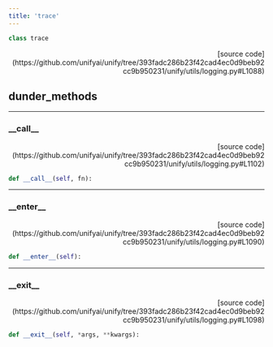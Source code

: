 ```yaml
---
title: 'trace'
---
```


```python
class trace
```

<p align="right">[source code](https://github.com/unifyai/unify/tree/393fadc286b23f42cad4ec0d9beb92cc9b950231/unify/utils/logging.py#L1088)</p>



## dunder_methods

---

### \_\_call\_\_

<p align="right">[source code](https://github.com/unifyai/unify/tree/393fadc286b23f42cad4ec0d9beb92cc9b950231/unify/utils/logging.py#L1102)</p>

```python
def __call__(self, fn):
```



---

### \_\_enter\_\_

<p align="right">[source code](https://github.com/unifyai/unify/tree/393fadc286b23f42cad4ec0d9beb92cc9b950231/unify/utils/logging.py#L1090)</p>

```python
def __enter__(self):
```



---

### \_\_exit\_\_

<p align="right">[source code](https://github.com/unifyai/unify/tree/393fadc286b23f42cad4ec0d9beb92cc9b950231/unify/utils/logging.py#L1098)</p>

```python
def __exit__(self, *args, **kwargs):
```

